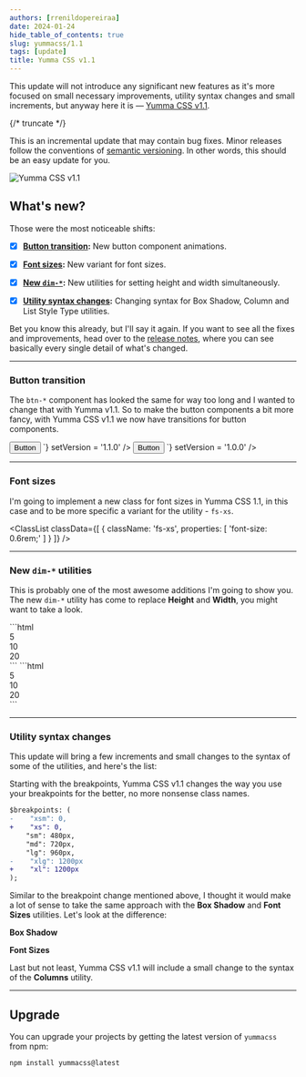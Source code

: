 ```yaml
---
authors: [rrenildopereiraa]
date: 2024-01-24
hide_table_of_contents: true
slug: yummacss/1.1
tags: [update]
title: Yumma CSS v1.1
---
```




This update will not introduce any significant new features as it's more focused on small necessary improvements, utility syntax changes and small increments, but anyway here it is — [Yumma CSS v1.1](https://github.com/yumma-lib/yumma-css/releases/tag/v1.1.0).

{/* truncate */}

This is an incremental update that may contain bug fixes. Minor releases follow the conventions of [semantic versioning](https://docs.npmjs.com/about-semantic-versioning). In other words, this should be an easy update for you.

![Yumma CSS v1.1](banner.png)

## What's new?

Those were the most noticeable shifts:

- [x] **[Button transition](#button-transition):** New button component animations.

- [x] **[Font sizes](#font-sizes):** New variant for font sizes.

- [x] **[New `dim-*`](#new-dim--utilities):** New utilities for setting height and width simultaneously.

- [x] **[Utility syntax changes](#utility-syntax-changes):** Changing syntax for Box Shadow, Column and List Style Type utilities.

Bet you know this already, but I'll say it again. If you want to see all the fixes and improvements, head over to the [release notes](https://github.com/yumma-lib/yumma-css/releases/tag/v1.1.0), where you can see basically every single detail of what's changed.

---

### Button transition

The `btn-*` component has looked the same for way too long and I wanted to change that with Yumma v1.1. So to make the button components a bit more fancy, with Yumma CSS v1.1 we now have transitions for button components.

<Tabs>
  <TabItem value="now" label="Now">
    <ClassPreview
      codeData={`<div class="ins mt-6">
        <button class="btn-pink t-white">Button</button>
      </div>`}
      setVersion = '1.1.0'
    />
  </TabItem>
  <TabItem value="then" label="Then">
    <ClassPreview
      codeData={`<div class="ins mt-6">
        <button class="btn-pink t-white">Button</button>
      </div>`}
      setVersion = '1.0.0'
    />
  </TabItem>
</Tabs>

---

### Font sizes

I'm going to implement a new class for font sizes in Yumma CSS 1.1, in this case and to be more specific a variant for the utility - `fs-xs`.

<ClassList
  classData={[
    {
      className: 'fs-xs',
      properties: [
        'font-size: 0.6rem;'
      ]
    }
  ]}
/>

---

### New `dim-*` utilities

This is probably one of the most awesome additions I'm going to show you. The new `dim-*` utility has come to replace **Height** and **Width**, you might want to take a look.

<Tabs>
  <TabItem value="now" label="Now">
    ```html
      <div class="dim-5 ...">5</div>
      <div class="dim-10 ...">10</div>
      <div class="dim-20 ...">20</div>
    ```
  </TabItem>
  <TabItem value="then" label="Then">
    ```html
      <div class="h-5 w-5 w-5 ...">5</div>
      <div class="h-10 h-10 w-10 ...">10</div>
      <div class="h-20 h-20 w-20 ...">20</div>
    ```
  </TabItem>
</Tabs>

---

### Utility syntax changes

This update will bring a few increments and small changes to the syntax of some of the utilities, and here's the list:

Starting with the breakpoints, Yumma CSS v1.1 changes the way you use your breakpoints for the better, no more nonsense class names.

```diff
$breakpoints: (
-    "xsm": 0,
+    "xs": 0,
    "sm": 480px,
    "md": 720px,
    "lg": 960px,
-    "xlg": 1200px
+    "xl": 1200px
);
```

Similar to the breakpoint change mentioned above, I thought it would make a lot of sense to take the same approach with the **Box Shadow** and **Font Sizes** utilities. Let's look at the difference:

**Box Shadow**

<Tabs>
  <TabItem value="now" label="Now">
    <ClassList
      classData={[
        {
          className: 'bs-xs',
          properties: [
            'box-shadow: 1px 3px 5px -3px rgba(0,0,0,0.1);'
          ]
        },
        {
          className: 'bs-xl',
          properties: [
            'box-shadow: 1px 3px 5px 2px rgba(0,0,0,0.1);'
          ]
        },
      ]}
    />
  </TabItem>
  <TabItem value="then" label="Then">
    <ClassList
      classData={[
        {
          className: 'bs-xsm',
          properties: [
            'box-shadow: 1px 3px 5px -3px rgba(0,0,0,0.1);'
          ]
        },
        {
          className: 'bs-xlg',
          properties: [
            'box-shadow: 1px 3px 5px 2px rgba(0,0,0,0.1);'
          ]
        },
      ]}
    />
  </TabItem>
</Tabs>

**Font Sizes**

<Tabs>
  <TabItem value="now" label="Now">
    <ClassList
      classData={[
        {
          className: 'fs-xl',
          properties: [
            'font-size: 3rem;'
          ]
        }
      ]}
    />
  </TabItem>
  <TabItem value="then" label="Then">
    <ClassList
      classData={[
        {
          className: 'fs-xlg',
          properties: [
            'font-size: 3rem;'
          ]
        }
      ]}
    />
  </TabItem>
</Tabs>

Last but not least, Yumma CSS v1.1 will include a small change to the syntax of the **Columns** utility.

<Tabs>
  <TabItem value="now" label="Now">
    <ClassList
      classData={[
        {
          className: 'cols-*',
          properties: [
            'columns: *;'
          ]
        }
      ]}
    />
  </TabItem>
  <TabItem value="then" label="Then">
    <ClassList
      classData={[
        {
          className: 'col-*',
          properties: [
            'columns: *;'
          ]
        }
      ]}
    />
  </TabItem>
</Tabs>

---

## Upgrade

You can upgrade your projects by getting the latest version of `yummacss` from npm:

```bash
npm install yummacss@latest
```